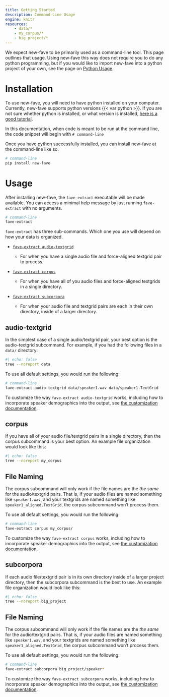 ```yaml
---
title: Getting Started
description: Command-Line Usage
engine: knitr
resources: 
    - data/*
    - my_corpus/*
    - big_project/*
---
```


We expect new-fave to be primarily used as a command-line tool. This page outlines that usage. Using new-fave this way does not require you to do any python programming, but if you would like to import new-fave into a python project of your own, see the page on [Python Usage](python_usage.qmd).

# Installation

To use new-fave, you will need to have python installed on your computer. Currently, new-fave supports python versions {{< var python >}}. If you are not sure whether python is installed, or what version is installed, [here is a good tutorial](https://realpython.com/installing-python/).

::: callout-tip
In this documentation, when code is meant to be run at the command line, the code snippet will begin with `# command-line`
:::

Once you have python successfully installed, you can install new-fave at the command-line like so.

``` bash
# command-line
pip install new-fave
```

# Usage

After installing new-fave, the `fave-extract` executable will be made available. You can access a minimal help message by just running `fave-extract` with no arguments.

```bash
# command-line
fave-extract
```

`fave-extract` has three sub-commands. Which one you use will depend on how your data is organized.

-   [`fave-extract audio-textgrid`](#audio-textgrid)

    -   For when you have a single audio file and force-aligned textgrid pair to process.

-   [`fave-extract corpus`](#corpus)

    -   For when you have all of you audio files and force-aligned textgrids in a single directory.

-   [`fave-extract subcorpora`](#subcorpora)

    -   For when your audio file and textgrid pairs are each in their own directory, inside of a larger directory.

## audio-textgrid {#audio-textgrid}

In the simplest case of a single audio/textgrid pair, your best option is the audio-textgrid subcommand. For example, if you had the following files in a `data/` directory:

```bash
#| echo: false
tree --noreport data
```

To use all default settings, you would run the following:

``` bash
# command-line
fave-extract audio-textgrid data/speaker1.wav data/speaker1.TextGrid
```

To customize the way `fave-extract audio-textgrid` works, including how to incorporate speaker demographics into the output, see [the customization documentation](customization/).

## corpus {#corpus}

If you have all of your audio file/textgrid pairs in a single directory, then the corpus subcommand is your best option. An example file organization would look like this:

```bash
#| echo: false
tree --noreport my_corpus
```

::: callout-important
## File Naming

The corpus subcommand will only work if the file names are the *the same* for the audio/textgrid pairs. That is, if your audio files are named something like `speaker1.wav`, and your textgrids are named something like `speaker1_aligned.TextGrid`, the corpus subcommand won't process them.
:::

To use all default settings, you would run the following:

``` bash
# command-line
fave-extract corpus my_corpus/
```

To customize the way `fave-extract corpus` works, including how to incorporate speaker demographics into the output, see [the customization documentation](customization/).

## subcorpora

If each audio file/textgrid pair is in its own directory inside of a larger project directory, then the subcorpora subcommand is the best to use. An example file organization would look like this:

```bash
#| echo: false
tree --noreport big_project
```

::: callout-important
## File Naming

The corpus subcommand will only work if the file names are the *the same* for the audio/textgrid pairs. That is, if your audio files are named something like `speaker1.wav`, and your textgrids are named something like `speaker1_aligned.TextGrid`, the corpus subcommand won't process them.
:::

To use all default settings, you would run the following:

```bash
# command-line
fave-extract subcorpora big_project/speaker*
```

To customize the way `fave-extract subcorpora` works, including how to incorporate speaker demographics into the output, see [the customization documentation](customization/).